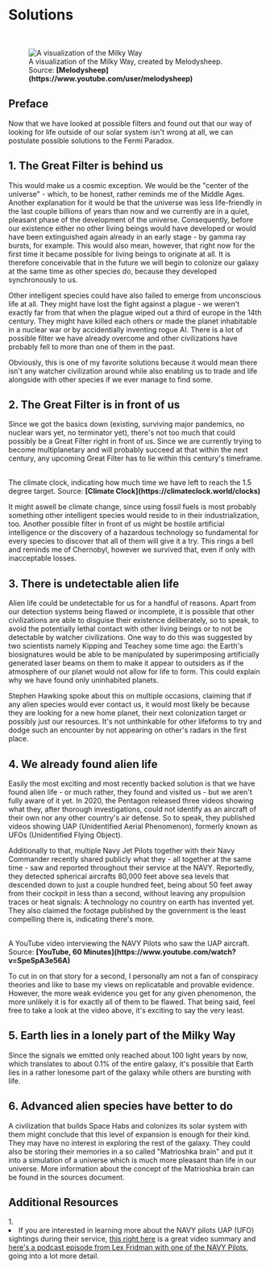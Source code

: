 
# Solutions

<ReadingTime />

<br/>
<figure>
<Image src={require(".//../../../../resources/images/milkyway.png")} alt="A visualization of the Milky Way" />
<figcaption style={{ color: "rgb(156, 156, 156)", fontSize: "14px", marginTop: "2px" }}>A visualization of the Milky Way, created by Melodysheep. Source: <strong>[Melodysheep](https://www.youtube.com/user/melodysheep)</strong></figcaption>
</figure>

## Preface

Now that we have looked at possible filters and found out that our way of looking for life outside of our solar system isn't wrong at all, we can postulate possible solutions to the Fermi Paradox.

## 1. The Great Filter is behind us
This would make us a cosmic exception. We would be the "center of the universe" - which, to be honest, rather reminds me of the Middle Ages. Another explanation for it would be that the universe was less life-friendly in the last couple billions of years than now and we currently are in a quiet, pleasant phase of the development of the universe. Consequently, before our existence either no other living beings would have developed or would have been extinguished again already in an early stage - by gamma ray bursts, for example. This would also mean, however, that right now for the first time it became possible for living beings to originate at all. It is therefore conceivable that in the future we will begin to colonize our galaxy at the same time as other species do, because they developed synchronously to us. 

Other intelligent species could have also failed to emerge from unconscious life at all. They might have lost the fight against a plague - we weren't exactly far from that when the plague wiped out a third of europe in the 14th century. They might have killed each others or made the planet inhabitable in a nuclear war or by accidentially inventing rogue AI. There is a lot of possible filter we have already overcome and other civilizations have probably fell to more than one of them in the past.

Obviously, this is one of my favorite solutions because it would mean there isn't any watcher civilization around while also enabling us to trade and life alongside with other species if we ever manage to find some.

## 2. The Great Filter is in front of us
Since we got the basics down (existing, surviving major pandemics, no nuclear wars yet, no terminator yet), there's not too much that could possibly be a Great Filter right in front of us. Since we are currently trying to become multiplanetary and will probably succeed at that within the next century, any upcoming Great Filter has to lie within this century's timeframe. 

<br />
<ClimateClock />
<figcaption style={{ color: "rgb(156, 156, 156)", fontSize: "14px", marginTop: "2px" }}>The climate clock, indicating how much time we have left to reach the 1.5 degree target. Source: <strong>[Climate Clock](https://climateclock.world/clocks)</strong></figcaption>

It might aswell be climate change, since using fossil fuels is most probably something other intelligent species would reside to in their industrialization, too. Another possible filter in front of us might be hostile artificial intelligence or the discovery of a hazardous technology so fundamental for every species to discover that all of them will give it a try. This rings a bell and reminds me of Chernobyl, however we survived that, even if only with inacceptable losses.

## 3. There is undetectable alien life
Alien life could be undetectable for us for a handful of reasons. Apart from our detection systems being flawed or incomplete, it is possible that other civilizations are able to disguise their existence deliberately, so to speak, to avoid the potentially lethal contact with other living beings or to not be detectable by watcher civilizations. One way to do this was suggested by two scientists namely Kipping and Teachey some time ago: the Earth's biosignatures would be able to be manipulated by superimposing artificially generated laser beams on them to make it appear to outsiders as if the atmosphere of our planet would not allow for life to form. This could explain why we have found only uninhabited planets.

Stephen Hawking spoke about this on multiple occasions, claiming that if any alien species would ever contact us, it would most likely be because they are looking for a new home planet, their next colonization target or possibly just our resources. It's not unthinkable for other lifeforms to try and dodge such an encounter by not appearing on other's radars in the first place.

## 4. We already found alien life
Easily the most exciting and most recently backed solution is that we have found alien life - or much rather, they found and visited us - but we aren't fully aware of it yet. In 2020, the Pentagon released three videos showing what they, after thorough investigations, could not identify as an aircraft of their own nor any other country's air defense. So to speak, they published videos showing UAP (Unidentified Aerial Phenomenon), formerly known as UFOs (Unidentified Flying Object). 

Additionally to that, multiple Navy Jet Pilots together with their Navy Commander recently shared publicly what they - all together at the same time - saw and reported throughout their service at the NAVY. Reportedly, they detected spherical aircrafts 80,000 feet above sea levels that descended down to just a couple hundred feet, being about 50 feet away from their cockpit in less than a second, without leaving any propulsion traces or heat signals: A technology no country on earth has invented yet. They also claimed the footage published by the government is the least compelling there is, indicating there's more. 

<br />
<YoutubeEmbed embedId="ZBtMbBPzqHY" />
<figcaption style={{ color: "rgb(156, 156, 156)", fontSize: "14px", marginTop: "2px" }}>A YouTube video interviewing the NAVY Pilots who saw the UAP aircraft. Source: <strong>[YouTube, 60 Minutes](https://www.youtube.com/watch?v=SpeSpA3e56A)</strong></figcaption>

To cut in on that story for a second, I personally am not a fan of conspiracy theories and like to base my views on replicatable and provable evidence. However, the more weak evidence you get for any given phenomenon, the more unlikely it is for exactly all of them to be flawed. That being said, feel free to take a look at the video above, it's exciting to say the very least.

## 5. Earth lies in a lonely part of the Milky Way
Since the signals we emitted only reached about 100 light years by now, which translates to about 0.1% of the entire galaxy, it's possible that Earth lies in a rather lonesome part of the galaxy while others are bursting with life.

## 6. Advanced alien species have better to do
A civilization that builds Space Habs and colonizes its solar system with them might conclude that this level of expansion is enough for their kind. They may have no interest in exploring the rest of the galaxy. They could also be storing their memories in a so called "Matrioshka brain" and put it into a simulation of a universe which is much more pleasant than life in our universe. More information about the concept of the Matrioshka brain can be found in the sources document.


## Additional Resources
<AdditionalResources>
  <div>
    <span>1. </span><li>If you are interested in learning more about the NAVY pilots UAP (UFO) sightings during their service, <a href="https://www.youtube.com/watch?v=ZBtMbBPzqHY" target="_blank">this right here</a> is a great video summary and <a href="https://www.youtube.com/watch?v=qLDp-aYnR1Y" target="_blank">here's a podcast episode from Lex Fridman with one of the NAVY Pilots</a>, going into a lot more detail.</li>
  </div>
</AdditionalResources>


<Analytics />